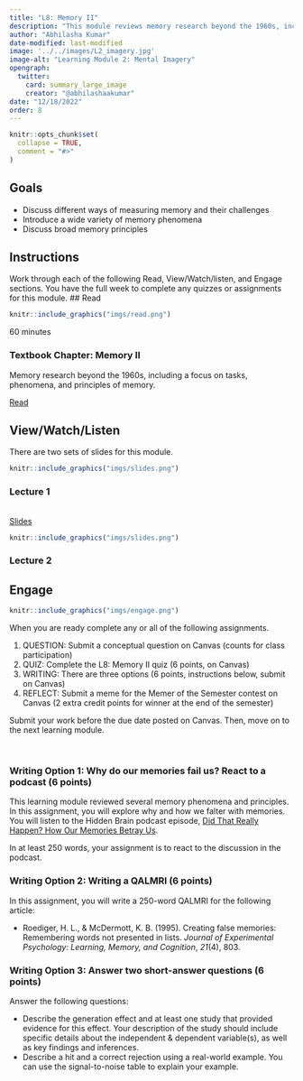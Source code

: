 ```yaml
---
title: "L8: Memory II"
description: "This module reviews memory research beyond the 1960s, including a focus on tasks, phenomena, and principles of memory."
author: "Abhilasha Kumar"
date-modified: last-modified
image: '../../images/L2_imagery.jpg'
image-alt: "Learning Module 2: Mental Imagery"
opengraph:
  twitter:
    card: summary_large_image
    creator: "@abhilashaakumar"
date: "12/18/2022"
order: 8
---
```


```r
knitr::opts_chunk$set(
  collapse = TRUE,
  comment = "#>"
)
```

## Goals
- Discuss different ways of measuring memory and their challenges
- Introduce a wide variety of memory phenomena
- Discuss broad memory principles


## Instructions 

Work through each of the following Read, View/Watch/listen, and Engage sections. You have the full week to complete any quizzes or assignments for this module.
## Read 

:::::{.card .border .border-2 .border-info .mb-3}
:::: {.grid .g-0}
::: {.g-col-3}
:::: {.card-body}

```r
knitr::include_graphics("imgs/read.png")
```

60 minutes

::::
:::

::: {.g-col-9}
:::: {.card-body}

### Textbook Chapter: Memory II
Memory research beyond the 1960s, including a focus on tasks, phenomena, and principles of memory.

<a class="btn btn-outline-info" href="https://crumplab.com/cognition/textbook/C9_Memory_II.html" role="button">Read</a>
::::
:::
::::
:::::


## View/Watch/Listen {.mt-5}

There are two sets of slides for this module.

:::::{.card .border .border-2 .border-info .mb-3}
:::: {.grid .g-0}
::: {.g-col-3}
:::: {.card-body}

```r
knitr::include_graphics("imgs/slides.png")
```

::::
:::

::: {.g-col-9}
:::: {.card-body}
### Lecture 1
<br>
<a class="btn btn-outline-info" href="https://teaching-cognition.github.io/cognition/slides/L8_memory2_1.pdf" role="button">Slides</a>
::::
:::
::::
:::::

:::::{.card .border .border-2 .border-info .mb-3}
:::: {.grid .g-0}
::: {.g-col-3}
:::: {.card-body}

```r
knitr::include_graphics("imgs/slides.png")
```



::::
:::

::: {.g-col-9}
:::: {.card-body}
### Lecture 2
<!--
<a class="btn btn-outline-info" href="https://teaching-cognition.github.io/cognition/slides/L8_memory2_2.pdf" role="button">Slides</a>
!-->

::::
:::
::::
:::::



## Engage {.mt-5}

:::::{.card .border .border-2 .border-info}
:::: {.grid .g-0}
::: {.g-col-3}
:::: {.card-body}

```r
knitr::include_graphics("imgs/engage.png")
```


::::
:::

::: {.g-col-9}
:::: {.card-body}

When you are ready complete any or all of the following assignments.

1. QUESTION: Submit a conceptual question on Canvas (counts for class participation)
2. QUIZ: Complete the L8: Memory II quiz (6 points, on Canvas)
3. WRITING: There are three options (6 points, instructions below, submit on Canvas)
4. REFLECT: Submit a meme for the Memer of the Semester contest on Canvas (2 extra credit points for winner at the end of the semester)

Submit your work before the due date posted on Canvas. Then, move on to the next learning module.
::::
:::
::::
:::::

<br>



### Writing Option 1: Why do our memories fail us? React to a podcast (6 points)

This learning module reviewed several memory phenomena and principles. In this assignment, you will explore why and how we falter with memories. You will listen to the Hidden Brain podcast episode, [Did That Really Happen? How Our Memories Betray Us](https://www.npr.org/2019/12/16/788422090/did-that-really-happen-how-our-memories-betray-us). 

In at least 250 words, your assignment is to react to the discussion in the podcast. 

### Writing Option 2: Writing a QALMRI (6 points)

In this assignment, you will write a 250-word QALMRI for the following article:

- Roediger, H. L., & McDermott, K. B. (1995). Creating false memories: Remembering words not presented in lists. *Journal of Experimental Psychology: Learning, Memory, and Cognition*, *21*(4), 803.

### Writing Option 3: Answer two short-answer questions (6 points)

Answer the following questions:

- Describe the generation effect and at least one study that provided evidence for this effect. Your description of the study should include specific details about the independent & dependent variable(s), as well as key findings and inferences. 
- Describe a hit and a correct rejection using a real-world example. You can use the signal-to-noise table to explain your example.


